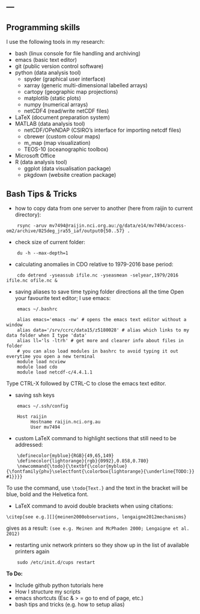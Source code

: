 ---
---

<link rel="stylesheet" href="styles.css" type="text/css">

## Programming skills
I use the following tools in my research:

* bash (linux console for file handling and archiving)
* emacs (basic text editor)
* git (public version control software)
* python (data analysis tool)
    + spyder (graphical user interface)
    + xarray (generic multi-dimensional labelled arrays)
    + cartopy (geographic map projections)
    + matplotlib (static plots)
    + numpy (numerical arrays)
    + netCDF4 (read/write netCDF files)
* LaTeX (document preparation system)
* MATLAB (data analysis tool)
    + netCDF/OPeNDAP (CSIRO's interface for importing netcdf files)
    + cbrewer (custom colour maps)
    + m_map (map visualization)
    + TEOS-10 (oceanographic toolbox)
* Microsoft Office 
* R (data analysis tool)
    + ggplot (data visualisation package)
    + pkgdown (website creation package)

## Bash Tips & Tricks
* how to copy data from one server to another (here from raijin to current directory):
```
    rsync -aruv mv7494@raijin.nci.org.au:/g/data/e14/mv7494/access-om2/archive/025deg_jra55_iaf/output0{50..57} .
```
* check size of current folder:
```
    du -h --max-depth=1
``` 
* calculating anomalies in CDO relative to 1979-2016 base period:
```
    cdo detrend -yseassub ifile.nc -yseasmean -selyear,1979/2016 ifile.nc ofile.nc &
```
* saving aliases to save time typing folder directions all the time
Open your favourite text editor; I use emacs:
```
    emacs ~/.bashrc
```
```
    alias emacs='emacs -nw' # opens the emacs text editor without a window
    alias data='/srv/ccrc/data15/z5180028' # alias which links to my data folder when I type 'data'
    alias ll='ls -ltrh' # get more and clearer info about files in folder
    # you can also load modules in bashrc to avoid typing it out everytime you open a new terminal
    module load ncview
    module load cdo
    module load netcdf-c/4.4.1.1
```
Type CTRL-X followed by CTRL-C to close the emacs text editor.

* saving ssh keys
```
    emacs ~/.ssh/config
```
```
    Host raijin
         Hostname raijin.nci.org.au
         User mv7494
```
* custom LaTeX command to highlight sections that still need to be addressed:
```
    \definecolor{myblue}{RGB}{49,65,149}
    \definecolor{lightorange}{rgb}{0992},0.858,0.780}
    \newcommand{\todo}{\textbf{\color{myblue}{\fontfamily{phv}\selectfont{\colorbox{lightorange}{\underline{TODO:}} #1}}}}
```
To use the command, use ```\todo{Text.}``` and the text in the bracket will be blue, bold and the Helvetica font.

* LaTeX command to avoid double brackets when using citations:
```
\citep[see e.g.][]{meinen2000observations, lengaigne2012mechanisms}
```
gives as a result: ```(see e.g. Meinen and McPhaden 2000; Lengaigne et al. 2012)```

* restarting unix network printers so they show up in the list of available printers again
```
    sudo /etc/init.d/cups restart
```


__To Do:__


- Include github python tutorials here
- How I structure my scripts
- emacs shortcuts (Esc & > = go to end of page, etc.)
- bash tips and tricks (e.g. how to setup alias)